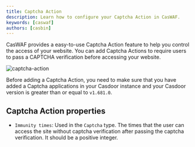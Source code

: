 ```yaml
---
title: Captcha Action
description: Learn how to configure your Captcha Action in CasWAF.
keywords: [caswaf]
authors: [casbin]
---
```

CasWAF provides a easy-to-use Captcha Action feature to help you control the access of your website. You can add Captcha Actions to require users to pass a CAPTCHA verification before accessing your website.

![captcha-action](/img/actions/captcha-action.jpg)

Before adding a Captcha Action, you need to make sure that you have added a Captcha applications in your Casdoor instance and your Casdoor version is greater than or equal to `v1.681.0`.

## Captcha Action properties

- `Immunity times`: Used in the `Captcha` type. The times that the user can access the site without captcha verification after passing the captcha verification. It should be a positive integer.
